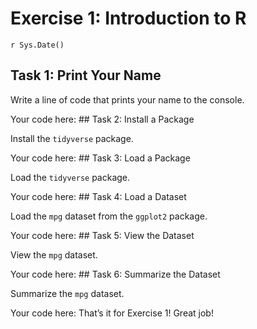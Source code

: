 # Exercise 1: Introduction to R
`r Sys.Date()`


## Task 1: Print Your Name

Write a line of code that prints your name to the console.

Your code here:
## Task 2: Install a Package

Install the `tidyverse` package.

Your code here:
## Task 3: Load a Package

Load the `tidyverse` package.

Your code here:
## Task 4: Load a Dataset

Load the `mpg` dataset from the `ggplot2` package.

Your code here:
## Task 5: View the Dataset

View the `mpg` dataset.

Your code here:
## Task 6: Summarize the Dataset

Summarize the `mpg` dataset.

Your code here:
That's it for Exercise 1! Great job!
